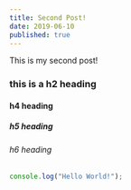 ```yaml
---
title: Second Post!
date: 2019-06-10
published: true
---
```


This is my second post!

### this is a h2 heading

#### h4 heading

##### h5 heading

###### h6 heading

```js
console.log("Hello World!");
```
